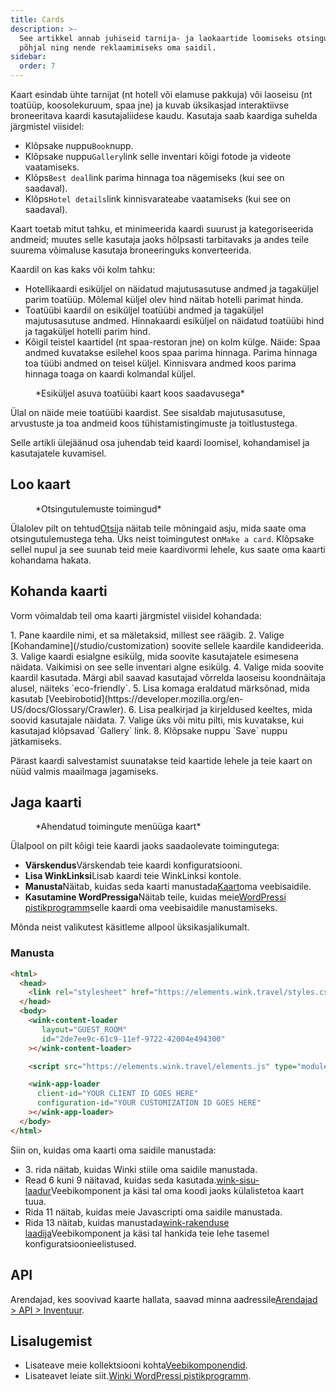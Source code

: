 ```yaml
---
title: Cards
description: >-
  See artikkel annab juhiseid tarnija- ja laokaartide loomiseks otsingutulemuste
  põhjal ning nende reklaamimiseks oma saidil.
sidebar:
  order: 7
---
```


Kaart esindab ühte tarnijat (nt hotell või elamuse pakkuja) või laoseisu (nt toatüüp, koosolekuruum, spaa jne) ja kuvab üksikasjad interaktiivse broneeritava kaardi kasutajaliidese kaudu.
Kasutaja saab kaardiga suhelda järgmistel viisidel:

* Klõpsake nuppu`Book`nupp.
* Klõpsake nuppu`Gallery`link selle inventari kõigi fotode ja videote vaatamiseks.
* Klõps`Best deal`link parima hinnaga toa nägemiseks (kui see on saadaval).
* Klõps`Hotel details`link kinnisvarateabe vaatamiseks (kui see on saadaval).

Kaart toetab mitut tahku, et minimeerida kaardi suurust ja kategoriseerida andmeid; muutes selle kasutaja jaoks hõlpsasti tarbitavaks ja andes teile suurema võimaluse kasutaja broneeringuks konverteerida.

Kaardil on kas kaks või kolm tahku:

* Hotellikaardi esiküljel on näidatud majutusasutuse andmed ja tagaküljel parim toatüüp. Mõlemal küljel olev hind näitab hotelli parimat hinda.
* Toatüübi kaardil on esiküljel toatüübi andmed ja tagaküljel majutusasutuse andmed. Hinnakaardi esiküljel on näidatud toatüübi hind ja tagaküljel hotelli parim hind.
* Kõigil teistel kaartidel (nt spaa-restoran jne) on kolm külge. Näide: Spaa andmed kuvatakse esilehel koos spaa parima hinnaga. Parima hinnaga toa tüübi andmed on teisel küljel. Kinnisvara andmed koos parima hinnaga toaga on kaardi kolmandal küljel.

<figure>
  <CloudinaryImage width="350" height="829" resize="scale" quality="best" alt="Kaardi eelvaade" src="academy/card-example" errorImage="noimage_opaque_nyrtl0.png" />

  <figcaption>*Esiküljel asuva toatüübi kaart koos saadavusega*</figcaption>
</figure>


Ülal on näide meie toatüübi kaardist. See sisaldab majutusasutuse, arvustuste ja toa andmeid koos tühistamistingimuste ja toitlustustega.

Selle artikli ülejäänud osa juhendab teid kaardi loomisel, kohandamisel ja kasutajatele kuvamisel.

## Loo kaart

<figure>
  <CloudinaryImage width="350" height="238" resize="scale" quality="best" alt="Toimingud" src="academy/inventory-actions" errorImage="noimage_opaque_nyrtl0.png" />

  <figcaption>*Otsingutulemuste toimingud*</figcaption>
</figure>


Ülalolev pilt on tehtud[Otsi](/studio/search)ja näitab teile mõningaid asju, mida saate oma otsingutulemustega teha. Üks neist toimingutest on`Make a card`.
Klõpsake sellel nupul ja see suunab teid meie kaardivormi lehele, kus saate oma kaarti kohandama hakata.

## Kohanda kaarti

Vorm võimaldab teil oma kaarti järgmistel viisidel kohandada:

<Steps>
  1. Pane kaardile nimi, et sa mäletaksid, millest see räägib.
  2. Valige [Kohandamine](/studio/customization) soovite sellele kaardile kandideerida.
  3. Valige kaardi esialgne esikülg, mida soovite kasutajatele esimesena näidata. Vaikimisi on see selle inventari algne esikülg.
  4. Valige <Badge text="badge" variant="tip" size="small" /> mida soovite kaardil kasutada. Märgi abil saavad kasutajad võrrelda laoseisu koondnäitaja alusel, näiteks `eco-friendly`.
  5. Lisa komaga eraldatud märksõnad, mida kasutab [Veebirobotid](https://developer.mozilla.org/en-US/docs/Glossary/Crawler).
  6. Lisa pealkirjad ja kirjeldused keeltes, mida soovid kasutajale näidata.
  7. Valige üks või mitu pilti, mis kuvatakse, kui kasutajad klõpsavad `Gallery` link.
  8. Klõpsake nuppu `Save` nuppu jätkamiseks.
</Steps>


Pärast kaardi salvestamist suunatakse teid kaartide lehele ja teie kaart on nüüd valmis maailmaga jagamiseks.

## Jaga kaarti

<figure>
  <CloudinaryImage width="350" height="857" resize="scale" quality="best" alt="Kaart" src="academy/card-actions" errorImage="noimage_opaque_nyrtl0.png" />

  <figcaption>*Ahendatud toimingute menüüga kaart*</figcaption>
</figure>


Ülalpool on pilt kõigi teie kaardi jaoks saadaolevate toimingutega:

* **Värskendus**Värskendab teie kaardi konfiguratsiooni.
* **Lisa WinkLinksi**Lisab kaardi teie WinkLinksi kontole.
* **Manusta**Näitab, kuidas seda kaarti manustada[Kaart](/developers/web-components/#content-loader)oma veebisaidile.
* **Kasutamine WordPressiga**Näitab teile, kuidas meie[WordPressi pistikprogramm](/developers/wordpress)selle kaardi oma veebisaidile manustamiseks.

Mõnda neist valikutest käsitleme allpool üksikasjalikumalt.

### Manusta

```html {3, 6-9, 11, 13-16}
<html>
  <head>
    <link rel="stylesheet" href="https://elements.wink.travel/styles.css"></link>
  </head>
  <body>
    <wink-content-loader
       layout="GUEST_ROOM"
       id="2de7ee9c-61c9-11ef-9722-42004e494300"
    ></wink-content-loader>

    <script src="https://elements.wink.travel/elements.js" type="module" defer></script>

    <wink-app-loader
      client-id="YOUR CLIENT ID GOES HERE"
      configuration-id="YOUR CUSTOMIZATION ID GOES HERE"
    ></wink-app-loader>
  </body>
</html>
```

Siin on, kuidas oma kaarti oma saidile manustada:

* 3\. rida näitab, kuidas Winki stiile oma saidile manustada.
* Read 6 kuni 9 näitavad, kuidas seda kasutada.[wink-sisu-laadur](/developers/web-components/#content-loader)Veebikomponent ja käsi tal oma koodi jaoks külalistetoa kaart tuua.
* Rida 11 näitab, kuidas meie Javascripti oma saidile manustada.
* Rida 13 näitab, kuidas manustada[wink-rakenduse laadija](/developers/web-components/#application-loader)Veebikomponent ja käsi tal hankida teie lehe tasemel konfiguratsioonieelistused.

## API

Arendajad, kes soovivad kaarte hallata, saavad minna aadressile[Arendajad > API > Inventuur](/developers/apis/#inventory-api).

## Lisalugemist

* Lisateave meie kollektsiooni kohta[Veebikomponendid](/developers/web-components).
* Lisateavet leiate siit.[Winki WordPressi pistikprogramm](/developers/wordpress).

